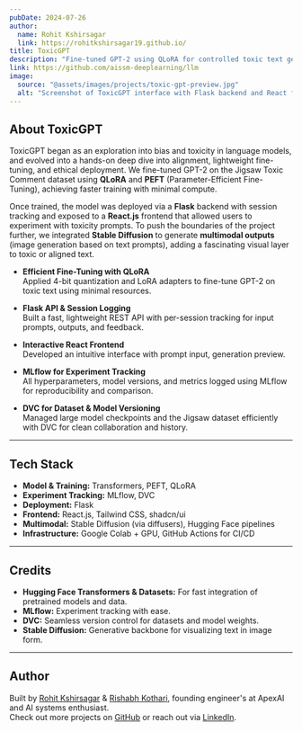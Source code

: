```yaml
---
pubDate: 2024-07-26
author:
  name: Rohit Kshirsagar
  link: https://rohitkshirsagar19.github.io/
title: ToxicGPT
description: "Fine-tuned GPT-2 using QLoRA for controlled toxic text generation and multimodal experimentation"
link: https://github.com/aissm-deeplearning/llm
image:
  source: "@assets/images/projects/toxic-gpt-preview.jpg"
  alt: "Screenshot of ToxicGPT interface with Flask backend and React frontend"
---
```


## About ToxicGPT

ToxicGPT began as an exploration into bias and toxicity in language models, and evolved into a hands-on deep dive into alignment, lightweight fine-tuning, and ethical deployment. We fine-tuned GPT-2 on the Jigsaw Toxic Comment dataset using **QLoRA** and **PEFT** (Parameter-Efficient Fine-Tuning), achieving faster training with minimal compute.

Once trained, the model was deployed via a **Flask** backend with session tracking and exposed to a **React.js** frontend that allowed users to experiment with toxicity prompts. To push the boundaries of the project further, we integrated **Stable Diffusion** to generate **multimodal outputs** (image generation based on text prompts), adding a fascinating visual layer to toxic or aligned text.

- **Efficient Fine-Tuning with QLoRA**  
  Applied 4-bit quantization and LoRA adapters to fine-tune GPT-2 on toxic text using minimal resources.

- **Flask API & Session Logging**  
  Built a fast, lightweight REST API with per-session tracking for input prompts, outputs, and feedback.

- **Interactive React Frontend**  
  Developed an intuitive interface with prompt input, generation preview.

- **MLflow for Experiment Tracking**  
  All hyperparameters, model versions, and metrics logged using MLflow for reproducibility and comparison.

- **DVC for Dataset & Model Versioning**  
  Managed large model checkpoints and the Jigsaw dataset efficiently with DVC for clean collaboration and history.

---

## Tech Stack

- **Model & Training:** Transformers, PEFT, QLoRA
- **Experiment Tracking:** MLflow, DVC
- **Deployment:** Flask
- **Frontend:** React.js, Tailwind CSS, shadcn/ui
- **Multimodal:** Stable Diffusion (via diffusers), Hugging Face pipelines
- **Infrastructure:** Google Colab + GPU, GitHub Actions for CI/CD

---

## Credits

- **Hugging Face Transformers & Datasets:** For fast integration of pretrained models and data.
- **MLflow:** Experiment tracking with ease.
- **DVC:** Seamless version control for datasets and model weights.
- **Stable Diffusion:** Generative backbone for visualizing text in image form.

---

## Author

Built by [Rohit Kshirsagar](https://rohitkshirsagar19.github.io/) & [Rishabh Kothari](https://rishabhk103.github.io/), founding engineer's at ApexAI and AI systems enthusiast.  
Check out more projects on [GitHub](https://github.com/rohitkshirsagar19) or reach out via [LinkedIn](https://linkedin.com/in/rohitkshirsagar19).
